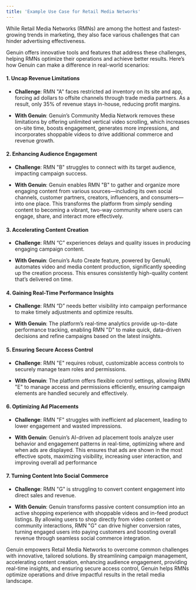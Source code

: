 ```yaml
---
title: 'Example Use Case for Retail Media Networks'
---
```


While Retail Media Networks (RMNs) are among the hottest and fastest-growing trends in marketing, they also face various challenges that can hinder advertising effectiveness.

Genuin offers innovative tools and features that address these challenges, helping RMNs optimize their operations and achieve better results. Here’s how Genuin can make a difference in real-world scenarios:

#### 1. Uncap Revenue Limitations

-   **Challenge**: RMN "A" faces restricted ad inventory on its site and app, forcing ad dollars to offsite channels through trade media partners. As a result, only 35% of revenue stays in-house, reducing profit margins.
    
-   **With Genuin**: Genuin’s Community Media Network removes these limitations by offering unlimited vertical video scrolling, which increases on-site time, boosts engagement, generates more impressions, and incorporates shoppable videos to drive additional commerce and revenue growth.
    

#### 2. Enhancing Audience Engagement

-   **Challenge**: RMN "B" struggles to connect with its target audience, impacting campaign success.
    
-   **With Genuin**: Genuin enables RMN "B" to gather and organize more engaging content from various sources—including its own social channels, customer partners, creators, influencers, and consumers—into one place. This transforms the platform from simply sending content to becoming a vibrant, two-way community where users can engage, share, and interact more effectively.
    

#### 3. Accelerating Content Creation

-   **Challenge**: RMN “C” experiences delays and quality issues in producing engaging campaign content.
    
-   **With Genuin**: Genuin’s Auto Create feature, powered by GenuAI, automates video and media content production, significantly speeding up the creation process. This ensures consistently high-quality content that’s delivered on time.
    

#### 4. Gaining Real-Time Performance Insights

-   **Challenge**: RMN “D” needs better visibility into campaign performance to make timely adjustments and optimize results.
    
-   **With Genuin**: The platform’s real-time analytics provide up-to-date performance tracking, enabling RMN "D" to make quick, data-driven decisions and refine campaigns based on the latest insights.
    

#### 5. Ensuring Secure Access Control

-   **Challenge**: RMN "E" requires robust, customizable access controls to securely manage team roles and permissions.
    
-   **With Genuin**: The platform offers flexible control settings, allowing RMN "E" to manage access and permissions efficiently, ensuring campaign elements are handled securely and effectively.
    

#### 6. Optimizing Ad Placements

-   **Challenge**: RMN "F" struggles with inefficient ad placement, leading to lower engagement and wasted impressions.
    
-   **With Genuin**: Genuin’s AI-driven ad placement tools analyze user behavior and engagement patterns in real-time, optimizing where and when ads are displayed. This ensures that ads are shown in the most effective spots, maximizing visibility, increasing user interaction, and improving overall ad performance
    

#### 7. Turning Content Into Social Commerce

-   **Challenge**: RMN "G" is struggling to convert content engagement into direct sales and revenue.
    
-   **With Genuin**: Genuin transforms passive content consumption into an active shopping experience with shoppable videos and in-feed product listings. By allowing users to shop directly from video content or community interactions, RMN "G" can drive higher conversion rates, turning engaged users into paying customers and boosting overall revenue through seamless social commerce integration.
    

Genuin empowers Retail Media Networks to overcome common challenges with innovative, tailored solutions. By streamlining campaign management, accelerating content creation, enhancing audience engagement, providing real-time insights, and ensuring secure access control, Genuin helps RMNs optimize operations and drive impactful results in the retail media landscape.
